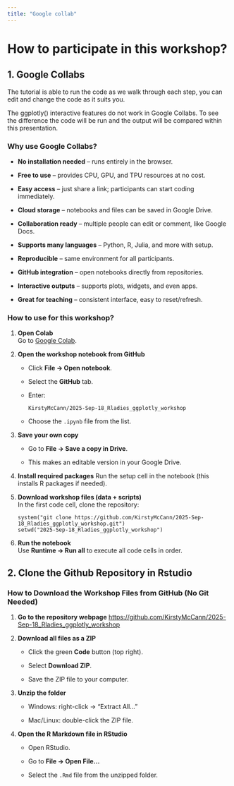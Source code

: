 ```yaml
---
title: "Google collab"
---
```


# How to participate in this workshop?

## 1. Google Collabs

The tutorial is able to run the code as we walk through each step, you can edit and change the code as it suits you.

The ggplotly() interactive features do not work in Google Collabs. To see the difference the code will be run and the output will be compared within this presentation.

### Why use Google Collabs?

-   **No installation needed** – runs entirely in the browser.

-   **Free to use** – provides CPU, GPU, and TPU resources at no cost.

-   **Easy access** – just share a link; participants can start coding immediately.

-   **Cloud storage** – notebooks and files can be saved in Google Drive.

-   **Collaboration ready** – multiple people can edit or comment, like Google Docs.

-   **Supports many languages** – Python, R, Julia, and more with setup.

-   **Reproducible** – same environment for all participants.

-   **GitHub integration** – open notebooks directly from repositories.

-   **Interactive outputs** – supports plots, widgets, and even apps.

-   **Great for teaching** – consistent interface, easy to reset/refresh.

### How to use for this workshop?

1.  **Open Colab\
    **Go to [Google Colab](https://colab.google/).

2.  **Open the workshop notebook from GitHub**

    -   Click **File → Open notebook**.

    -   Select the **GitHub** tab.

    -   Enter:

        ```         
        KirstyMcCann/2025-Sep-18_Rladies_ggplotly_workshop
        ```

    -   Choose the `.ipynb` file from the list.

3.  **Save your own copy**

    -   Go to **File → Save a copy in Drive**.

    -   This makes an editable version in your Google Drive.

4.  **Install required packages**
    Run the setup cell in the notebook (this installs R packages if needed).

5.  **Download workshop files (data + scripts)**\
    In the first code cell, clone the repository:

    ```         
    system("git clone https://github.com/KirstyMcCann/2025-Sep-18_Rladies_ggplotly_workshop.git")
    setwd("2025-Sep-18_Rladies_ggplotly_workshop")
    ```

6.  **Run the notebook**\
    Use **Runtime → Run all** to execute all code cells in order.

## 2. Clone the Github Repository in Rstudio

### How to Download the Workshop Files from GitHub (No Git Needed)

1.  **Go to the repository webpage**
    <https://github.com/KirstyMcCann/2025-Sep-18_Rladies_ggplotly_workshop>

2.  **Download all files as a ZIP**

    -   Click the green **Code** button (top right).

    -   Select **Download ZIP**.

    -   Save the ZIP file to your computer.

3.  **Unzip the folder**

    -   Windows: right-click → “Extract All…”

    -   Mac/Linux: double-click the ZIP file.

4.  **Open the R Markdown file in RStudio**

    -   Open RStudio.

    -   Go to **File → Open File…**

    -   Select the `.Rmd` file from the unzipped folder.
